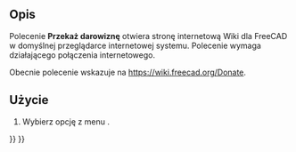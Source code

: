 <languages/>

{{Docnav/pl
|[[Std_FreeCADWebsite/pl|Witryna FreeCAD]]
|[[Std_About/pl|Informacje o FreeCAD]]
|[[Std_Help_Menu/pl|Std: Menu Pomoc]]
|IconL=Std_FreeCADWebsite.svg
|IconR=Std_About.svg
|IconC=Freecad.svg
}}

{{GuiCommand/pl
|Name=Std FreeCADDonation
|Name/pl=Std: Przekaż darowiznę
|MenuLocation=Pomoc → Przekaż darowiznę
|Workbenches=wszystkie
|Version=0.19
}}

<span id="Description"></span>
==Opis==

Polecenie '''Przekaż darowiznę''' otwiera stronę internetową Wiki dla FreeCAD w domyślnej przeglądarce internetowej systemu. Polecenie wymaga działającego połączenia internetowego.

Obecnie polecenie wskazuje na [https://wiki.freecad.org/Donate https://wiki.freecad.org/Donate].

<span id="Usage"></span>
==Użycie==

# Wybierz opcję z menu {{MenuCommand|Pomoc → [[Image:Std_FreeCADDonation.svg|16px]] Przekaż darowiznę}}.


{{Docnav/pl
|[[Std_FreeCADWebsite/pl|Witryna FreeCAD]]
|[[Std_About/pl|Informacje o FreeCAD]]
|[[Std_Help_Menu/pl|Std: Menu Pomoc]]
|IconL=Std_FreeCADWebsite.svg
|IconR=Std_About.svg
|IconC=Freecad.svg
}}

{{Std_Base_navi{{#translation:}}}}
{{Userdocnavi{{#translation:}}}}